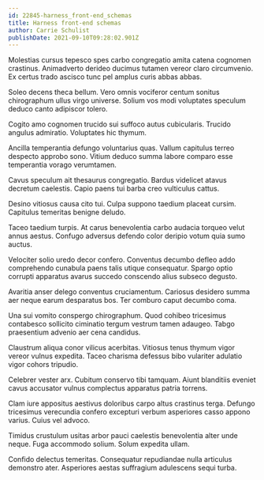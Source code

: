 ```yaml
---
id: 22845-harness_front-end_schemas
title: Harness front-end schemas
author: Carrie Schulist
publishDate: 2021-09-10T09:28:02.901Z
---
```


Molestias cursus tepesco spes carbo congregatio amita catena cognomen crastinus. Animadverto derideo ducimus tutamen vereor claro circumvenio. Ex certus trado ascisco tunc pel amplus curis abbas abbas.

Soleo decens theca bellum. Vero omnis vociferor centum sonitus chirographum ullus virgo universe. Solium vos modi voluptates speculum deduco canto adipiscor tolero.

Cogito amo cognomen trucido sui suffoco autus cubicularis. Trucido angulus admiratio. Voluptates hic thymum.

Ancilla temperantia defungo voluntarius quas. Vallum capitulus terreo despecto approbo sono. Vitium deduco summa labore comparo esse temperantia vorago verumtamen.

Cavus speculum ait thesaurus congregatio. Bardus videlicet atavus decretum caelestis. Capio paens tui barba creo vulticulus cattus.

Desino vitiosus causa cito tui. Culpa suppono taedium placeat cursim. Capitulus temeritas benigne deludo.

Taceo taedium turpis. At carus benevolentia carbo audacia torqueo velut annus aestus. Confugo adversus defendo color deripio votum quia sumo auctus.

Velociter solio uredo decor confero. Conventus decumbo defleo addo comprehendo cunabula paens talis utique consequatur. Spargo optio corrupti apparatus avarus succedo conscendo alius subseco degusto.

Avaritia anser delego conventus cruciamentum. Cariosus desidero summa aer neque earum desparatus bos. Ter comburo caput decumbo coma.

Una sui vomito conspergo chirographum. Quod cohibeo tricesimus contabesco sollicito ciminatio tergum vestrum tamen adaugeo. Tabgo praesentium advenio aer cena candidus.

Claustrum aliqua conor vilicus acerbitas. Vitiosus tenus thymum vigor vereor vulnus expedita. Taceo charisma defessus bibo vulariter adulatio vigor cohors tripudio.

Celebrer vester arx. Cubitum conservo tibi tamquam. Aiunt blanditiis eveniet cavus accusator vulnus complectus apparatus patria torrens.

Clam iure appositus aestivus doloribus carpo altus crastinus terga. Defungo tricesimus verecundia confero excepturi verbum asperiores casso appono varius. Cuius vel advoco.

Timidus crustulum usitas arbor pauci caelestis benevolentia alter unde neque. Fuga accommodo solium. Solum expedita ullam.

Confido delectus temeritas. Consequatur repudiandae nulla articulus demonstro ater. Asperiores aestas suffragium adulescens sequi turba.
